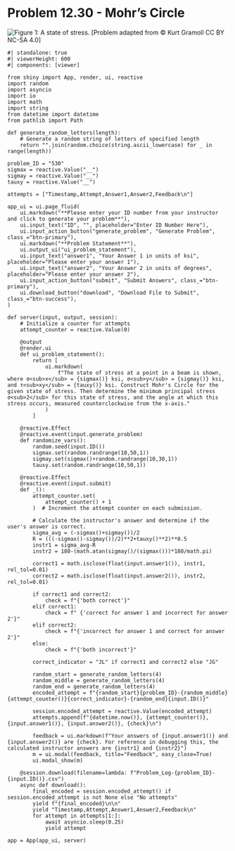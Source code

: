 # Problem 12.30 - Mohr's Circle {.unnumbered}

![Figure 1: A state of stress.](images/530.png){fig-alt="Picture with a state of stress. Sigma_y is applied outwards and sigma_x is applied towards the upper left and bottom right corners."}
\[Problem adapted from © Kurt Gramoll CC BY NC-SA 4.0\]
```shinylive-python
#| standalone: true
#| viewerHeight: 600
#| components: [viewer]

from shiny import App, render, ui, reactive
import random
import asyncio
import io
import math
import string
from datetime import datetime
from pathlib import Path

def generate_random_letters(length):
    # Generate a random string of letters of specified length
    return "".join(random.choice(string.ascii_lowercase) for _ in range(length))

problem_ID = "530"
sigmax = reactive.Value("__")
sigmay = reactive.Value("__")
tauxy = reactive.Value("__")

attempts = ["Timestamp,Attempt,Answer1,Answer2,Feedback\n"]

app_ui = ui.page_fluid(
    ui.markdown("**Please enter your ID number from your instructor and click to generate your problem**"),
    ui.input_text("ID", "", placeholder="Enter ID Number Here"),
    ui.input_action_button("generate_problem", "Generate Problem", class_="btn-primary"),
    ui.markdown("**Problem Statement**"),
    ui.output_ui("ui_problem_statement"),
    ui.input_text("answer1", "Your Answer 1 in units of ksi", placeholder="Please enter your answer 1"),
    ui.input_text("answer2", "Your Answer 2 in units of degrees", placeholder="Please enter your answer 2"),
    ui.input_action_button("submit", "Submit Answers", class_="btn-primary"),
    ui.download_button("download", "Download File to Submit", class_="btn-success"),
)

def server(input, output, session):
    # Initialize a counter for attempts
    attempt_counter = reactive.Value(0)

    @output
    @render.ui
    def ui_problem_statement():
        return [
            ui.markdown(
                f"The state of stress at a point in a beam is shown, where σ<sub>x</sub> = {sigmax()} ksi, σ<sub>y</sub> = {sigmay()} ksi, and τ<sub>xy</sub> = {tauxy()} ksi. Construct Mohr's Circle for the given state of stress. Then determine the minimum principal stress σ<sub>2</sub> for this state of stress, and the angle at which this stress occurs, measured counterclockwise from the x-axis."
            )
        ]

    @reactive.Effect
    @reactive.event(input.generate_problem)
    def randomize_vars():
        random.seed(input.ID())
        sigmax.set(random.randrange(10,50,1))
        sigmay.set(sigmax()+random.randrange(10,30,1))
        tauxy.set(random.randrange(10,50,1))
        
    @reactive.Effect
    @reactive.event(input.submit)
    def _():
        attempt_counter.set(
            attempt_counter() + 1
        )  # Increment the attempt counter on each submission.

        # Calculate the instructor's answer and determine if the user's answer is correct.
        sigma_avg = (-sigmax()+sigmay())/2
        R = (((-sigmax()-sigmay())/2)**2+tauxy()**2)**0.5
        instr1 = sigma_avg-R
        instr2 = 180-(math.atan(sigmay()/(sigmax()))*180/math.pi)

        correct1 = math.isclose(float(input.answer1()), instr1, rel_tol=0.01)
        correct2 = math.isclose(float(input.answer2()), instr2, rel_tol=0.01)
        
        if correct1 and correct2:
            check = f"{'both correct'}"
        elif correct1:
            check = f" {'correct for answer 1 and incorrect for answer 2'}"
        elif correct2:
            check = f"{'incorrect for answer 1 and correct for answer 2'}"
        else:
            check = f"{'both incorrect'}"
        
        correct_indicator = "JL" if correct1 and correct2 else "JG"

        random_start = generate_random_letters(4)
        random_middle = generate_random_letters(4)
        random_end = generate_random_letters(4)
        encoded_attempt = f"{random_start}{problem_ID}-{random_middle}{attempt_counter()}{correct_indicator}-{random_end}{input.ID()}"

        session.encoded_attempt = reactive.Value(encoded_attempt)
        attempts.append(f"{datetime.now()}, {attempt_counter()}, {input.answer1()}, {input.answer2()}, {check}\n")

        feedback = ui.markdown(f"Your answers of {input.answer1()} and {input.answer2()} are {check}. For reference in debugging this, the calculated instructor answers are {instr1} and {instr2}")
        m = ui.modal(feedback, title="Feedback", easy_close=True)
        ui.modal_show(m)

    @session.download(filename=lambda: f"Problem_Log-{problem_ID}-{input.ID()}.csv")
    async def download():
        final_encoded = session.encoded_attempt() if session.encoded_attempt is not None else "No attempts"
        yield f"{final_encoded}\n\n"
        yield "Timestamp,Attempt,Answer1,Answer2,Feedback\n"
        for attempt in attempts[1:]:
            await asyncio.sleep(0.25)
            yield attempt

app = App(app_ui, server)
```
